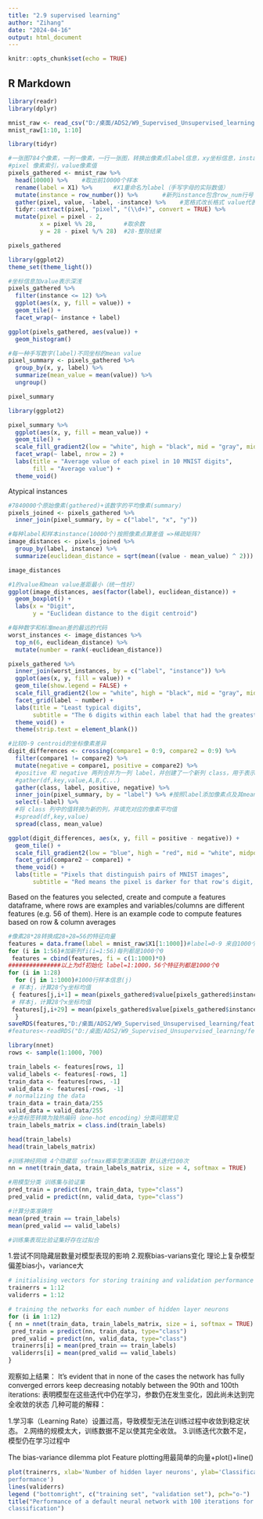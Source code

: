 ---
title: "2.9 supervised learning"
author: "Zihang"
date: "2024-04-16"
output: html_document
---

```{r setup, include=FALSE}
knitr::opts_chunk$set(echo = TRUE)
```

## R Markdown



```{r cars}
library(readr)
library(dplyr)

mnist_raw <- read_csv("D:/桌面/ADS2/W9_Supervised_Unsupervised_learning/mnist_train.csv", col_names = FALSE)
mnist_raw[1:10, 1:10]
```
```{r}
library(tidyr)

#一张图784个像素，一列一像素，一行一张图，转换出像素点label信息，xy坐标信息，instance样本索引，
#pixel 像素索引，value像素值
pixels_gathered <- mnist_raw %>%
  head(10000) %>%    #取出前10000个样本
  rename(label = X1) %>%      #X1重命名为label（手写字母的实际数值）
  mutate(instance = row_number()) %>%       #新列instance包含row_num行号 即样本（图）序号
  gather(pixel, value, -label, -instance) %>%    #宽格式改长格式 value代表深浅
  tidyr::extract(pixel, "pixel", "(\\d+)", convert = TRUE) %>% 
  mutate(pixel = pixel - 2,
         x = pixel %% 28,        #取余数
         y = 28 - pixel %/% 28)  #28-整除结果

pixels_gathered
```
```{r}
library(ggplot2)
theme_set(theme_light())

#坐标信息加value表示深浅
pixels_gathered %>%
  filter(instance <= 12) %>%
  ggplot(aes(x, y, fill = value)) +
  geom_tile() +
  facet_wrap(~ instance + label)

```

```{r}
ggplot(pixels_gathered, aes(value)) +
  geom_histogram()
```

```{r}
#每一种手写数字(label)不同坐标的mean value
pixel_summary <- pixels_gathered %>%
  group_by(x, y, label) %>%
  summarize(mean_value = mean(value)) %>%
  ungroup()

pixel_summary
```

```{r}
library(ggplot2)

pixel_summary %>%
  ggplot(aes(x, y, fill = mean_value)) +
  geom_tile() +
  scale_fill_gradient2(low = "white", high = "black", mid = "gray", midpoint = 127.5) +
  facet_wrap(~ label, nrow = 2) +
  labs(title = "Average value of each pixel in 10 MNIST digits",
       fill = "Average value") +
  theme_void()
```


Atypical instances

```{r}
#7840000个原始像素(gathered)+该数字的平均像素(summary)
pixels_joined <- pixels_gathered %>%
  inner_join(pixel_summary, by = c("label", "x", "y"))

#每种label和样本instance(10000个)按照像素点算差值 =>稀疏矩阵?
image_distances <- pixels_joined %>%
  group_by(label, instance) %>%
  summarize(euclidean_distance = sqrt(mean((value - mean_value) ^ 2)))

image_distances
```

```{r}
#1的value和mean value差距最小（统一性好）
ggplot(image_distances, aes(factor(label), euclidean_distance)) +
  geom_boxplot() +
  labs(x = "Digit",
       y = "Euclidean distance to the digit centroid")
```



```{r}
#每种数字和标准mean差的最远的代码
worst_instances <- image_distances %>%
  top_n(6, euclidean_distance) %>%
  mutate(number = rank(-euclidean_distance))

pixels_gathered %>%
  inner_join(worst_instances, by = c("label", "instance")) %>%
  ggplot(aes(x, y, fill = value)) +
  geom_tile(show.legend = FALSE) +
  scale_fill_gradient2(low = "white", high = "black", mid = "gray", midpoint = 127.5) +
  facet_grid(label ~ number) +
  labs(title = "Least typical digits",
       subtitle = "The 6 digits within each label that had the greatest distance to the centroid") +
  theme_void() +
  theme(strip.text = element_blank())
```


```{r}
#比较0-9 centroid的坐标像素差异
digit_differences <- crossing(compare1 = 0:9, compare2 = 0:9) %>%
  filter(compare1 != compare2) %>%
  mutate(negative = compare1, positive = compare2) %>%
  #positive 和 negative 两列合并为一列 label，并创建了一个新列 class，用于表示正样本和负样本的来源。
  #gather(df,key,value,A,B,C...)
  gather(class, label, positive, negative) %>%
  inner_join(pixel_summary, by = "label") %>% #按照label添加像素点及其mean value
  select(-label) %>%
  #将 class 列中的值转换为新的列，并填充对应的像素平均值
  #spread(df,key,value)
  spread(class, mean_value)

ggplot(digit_differences, aes(x, y, fill = positive - negative)) +
  geom_tile() +
  scale_fill_gradient2(low = "blue", high = "red", mid = "white", midpoint = .5) +
  facet_grid(compare2 ~ compare1) +
  theme_void() +
  labs(title = "Pixels that distinguish pairs of MNIST images",
       subtitle = "Red means the pixel is darker for that row's digit, and blue means the pixel is darker for that column's digit.")
```

Based on the features you selected, create and compute a features dataframe, where rows are examples and variables/columns are different features (e.g. 56 of them).
Here is an example code to compute features based on row & column averages 


```{r}
#像素28*28转换成28+28=56的特征向量
features = data.frame(label = mnist_raw$X1[1:1000])#label=0-9 来自1000个样本
for (i in 1:56)#加新列fi(i=1:56)每列都是1000个0
 features = cbind(features, fi = c(1:1000)*0)
###############以上为df初始化 label=1:1000，56个特征列都是1000个0
for (i in 1:28)
  for (j in 1:1000)#1000行样本信息(j)
 # 样本j，计算28个y坐标均值
 { features[j,i+1] = mean(pixels_gathered$value[pixels_gathered$instance==j & pixels_gathered$y==i]);
 # 样本j，计算28个x坐标均值
 features[j,i+29] = mean(pixels_gathered$value[pixels_gathered$instance==j & pixels_gathered$x==i-1]);
  }
saveRDS(features,"D:/桌面/ADS2/W9_Supervised_Unsupervised_learning/features.RDS")
#features<-readRDS("D:/桌面/ADS2/W9_Supervised_Unsupervised_learning/features.RDS")
```




```{r}
library(nnet)
rows <- sample(1:1000, 700)

train_labels <- features[rows, 1]
valid_labels <- features[-rows, 1]
train_data <- features[rows, -1]
valid_data <- features[-rows, -1]
# normalizing the data
train_data = train_data/255
valid_data = valid_data/255
#分类标签转换为独热编码（one-hot encoding）分类问题常见
train_labels_matrix = class.ind(train_labels)

head(train_labels)
head(train_labels_matrix)

#训练神经网络 4个隐藏层 softmax概率型激活函数 默认迭代100次
nn = nnet(train_data, train_labels_matrix, size = 4, softmax = TRUE)

#用模型分类 训练集与验证集
pred_train = predict(nn, train_data, type="class")
pred_valid = predict(nn, valid_data, type="class")

#计算分类准确性
mean(pred_train == train_labels)
mean(pred_valid == valid_labels)

#训练集表现比验证集好存在过拟合
```
1.尝试不同隐藏层数量对模型表现的影响
2.观察bias-varians变化 理论上复杂模型偏差bias小，variance大
```{r}
# initialising vectors for storing training and validation performance
trainerrs = 1:12
validerrs = 1:12

# training the networks for each number of hidden layer neurons
for (i in 1:12)
{ nn = nnet(train_data, train_labels_matrix, size = i, softmax = TRUE)
 pred_train = predict(nn, train_data, type="class")
 pred_valid = predict(nn, valid_data, type="class")
 trainerrs[i] = mean(pred_train == train_labels)
 validerrs[i] = mean(pred_valid == valid_labels)
}
```
观察如上结果：
It’s evident that in none of the cases the network has fully converged
errors keep decreasing notably between the 90th and 100th iterations:
表明模型在这些迭代中仍在学习，参数仍在发生变化，因此尚未达到完全收敛的状态
几种可能的解释：

1.学习率（Learning Rate）设置过高，导致模型无法在训练过程中收敛到稳定状态。
2.网络的规模太大，训练数据不足以使其完全收敛。
3.训练迭代次数不足，模型仍在学习过程中


The bias-variance dilemma plot 
Feature plotting用最简单的向量+plot()+line()
```{r}
plot(trainerrs, xlab='Number of hidden layer neurons', ylab='Classification 
performance')
lines(validerrs)
legend ("bottomright", c("training set", "validation set"), pch="o-")
title("Performance of a default neural network with 100 iterations for digit 
classification")
```


